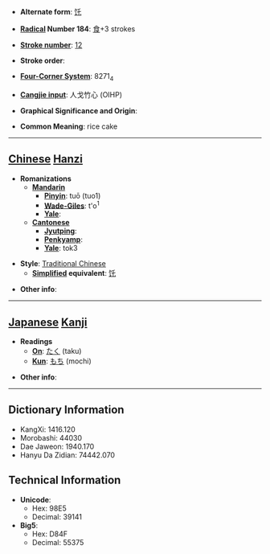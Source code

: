 * '''Alternate form''': [[饦]]

* '''[[Wiktionary:Chinese radical index| Radical]] Number 184''': [[Wiktionary:Chinese radical index 食|食]]+3 strokes

* '''[[Wiktionary:Chinese total strokes index|Stroke number]]''': [[Wiktionary:Chinese total strokes index 12|12]]

* '''Stroke order''': 

* '''[[Wiktionary:Chinese four corner index|Four-Corner System]]''': 8271<sub>4</sub>

* '''[[Wiktionary:Chinese Cangjie index|Cangjie input]]''': 人戈竹心 (OIHP)

* '''Graphical Significance and Origin''': 

* '''Common Meaning''': rice cake

----

== [[Chinese]] [[Hanzi]] ==

* '''Romanizations'''
** '''[[Mandarin]]'''
*** '''[[Pinyin]]''': tuō (tuo1)
*** '''[[Wade-Giles]]''': t'o<sup>1</sup>
*** '''[[Yale]]''': 
** '''[[Cantonese]]'''
*** '''[[Jyutping]]''':
*** '''[[Penkyamp]]''': 
*** '''[[Yale]]''': tok3

* '''Style''': [[Traditional Chinese]] 
** '''[[Simplified Chinese|Simplified]] equivalent''': [[饦]]

* '''Other info''': 

----

== [[Japanese]] [[Kanji]] ==

* '''Readings'''
** '''[[On]]''': [[たく]] (taku)
** '''[[Kun]]''': [[もち]] (mochi)

* '''Other info''':  

----

== Dictionary Information ==

* KangXi: 1416.120
* Morobashi: 44030
* Dae Jaweon: 1940.170
* Hanyu Da Zidian: 74442.070

== Technical Information ==

* '''Unicode''':
** Hex: 98E5
** Decimal: 39141
* '''Big5''':
** Hex: D84F
** Decimal: 55375